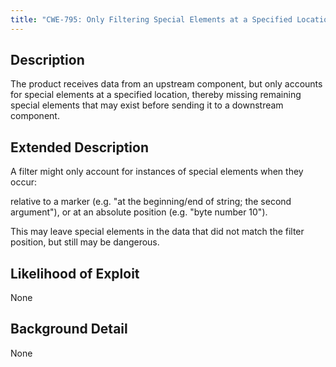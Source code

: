 ```yaml
---
title: "CWE-795: Only Filtering Special Elements at a Specified Location"
---
```


## Description
The product receives data from an upstream component, but only accounts for special elements at a specified location, thereby missing remaining special elements that may exist before sending it to a downstream component.

## Extended Description

A filter might only account for instances of special elements when they occur:

relative to a marker (e.g. "at the beginning/end of string; the second argument"), or
at an absolute position (e.g. "byte number 10").

This may leave special elements in the data that did not match the filter position, but still may be dangerous.


## Likelihood of Exploit
None

## Background Detail
None
        
